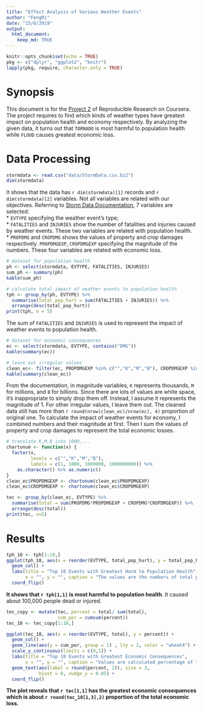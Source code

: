 ```yaml
---
title: "Effect Analysis of Various Weather Events"
author: "FengRi"
date: "15/8/2019"
output: 
  html_document:
    keep_md: TRUE
---
```


```r
knitr::opts_chunk$set(echo = TRUE)
pkg <- c("dplyr", "ggplot2", "knitr")
lapply(pkg, require, character.only = TRUE)
```


# Synopsis
This document is for the [Project 2](https://www.coursera.org/learn/reproducible-research/peer/OMZ37/course-project-2) of Reproducible Research on Coursera. The project requires to find which kinds of weather types have greatest impact on population health and economy respectively. By analyzing the given data, it turns out that `TORNADO` is most harmful to population health while `FLOOD` causes greatest economic loss.

# Data Processing
```r
stormdata <- read.csv("data/StormData.csv.bz2")
dim(stormdata)
```
  
It shows that the data has `r dim(stormdata)[1]` records and `r dim(stormdata)[2]` variables. Not all variables are related with our objectives. Referring to [Storm Data Documentation](https://d396qusza40orc.cloudfront.net/repdata%2Fpeer2_doc%2Fpd01016005curr.pdf), 7 variables are selected:   
* `EVTYPE` specifying the weather event's type;   
* `FATALITIES` and `INJURIES` show the number of fatalities and injuries caused by weather events. These two variables are related with population health.  
* `PROPDMG` and `CROPDMG` shows the values of property and crop damages respectively. `PROPDMGEXP`, `CROPDMGEXP` specifying the magnitude of the numbers. These four variables are related with economic loss.

```r
# dataset for population health
ph <- select(stormdata, EVTYPE, FATALITIES, INJURIES)
sum_ph <- summary(ph)
kable(sum_ph)

# calculate total impact of weather events to population health
tph <- group_by(ph, EVTYPE) %>%
  summarise(total_pop_hurt = sum(FATALITIES + INJURIES)) %>%
  arrange(desc(total_pop_hurt))
print(tph, n = 5)
```
The sum of `FATALITIES` and `INJURIES` is used to represent the impact of weather events to population health.

```r
# dataset for economic consequences
ec <- select(stormdata, EVTYPE, contains("DMG")) 
kable(summary(ec))

# leave out irregular values
clean_ec<- filter(ec, PROPDMGEXP %in% c("","K","M","B"), CROPDMGEXP %in% c("","K","M","B"))
kable(summary(clean_ec))
```
  
From the documentation, in magnitude variables, `K` represents thousands, `M` for millions, and `B` for billions. Since there are lots of values are white space, it's inappropriate to simply drop them off. Instead, I assume it represents the magnitude of 1. For other irregular values, I leave them out. The cleaned data still has more than `r round(nrow(clean_ec)/nrow(ec), 4)` proportion of original one.
To calculate the impact of weather events for economy, I combined numbers and their magnitude at first. Then I sum the values of property and crop damages to represent the total economic losses.
```r
# translate K,M,B into 1000,...
chartonum <- function(x) {
  factor(x,
         levels = c("","K","M","B"),
         labels = c(1, 1000, 1000000, 1000000000)) %>% 
    as.character() %>% as.numeric()
}
clean_ec$PROPDMGEXP <- chartonum(clean_ec$PROPDMGEXP)
clean_ec$CROPDMGEXP <- chartonum(clean_ec$CROPDMGEXP)

tec <- group_by(clean_ec, EVTYPE) %>%
  summarise(total = sum(PROPDMG*PROPDMGEXP + CROPDMG*CROPDMGEXP)) %>%
  arrange(desc(total))
print(tec, n=5)
```

# Results
```r
tph_10 <- tph[1:10,]
ggplot(tph_10, aes(x = reorder(EVTYPE, total_pop_hurt), y = total_pop_hurt)) +
  geom_col() +
  labs(title = "Top 10 Events with Greatest Harm to Population Health",
       x = "", y = "", caption = "The values are the numbers of total people dead or injured.") + 
  coord_flip()

```
  
**It shows that `r tph[1,1]` is most harmful to population health**. It caused about 100,000 people dead or injured. 

```r
tec_copy <- mutate(tec, percent = total/ sum(total), 
                   cum_per = cumsum(percent))
tec_10 <- tec_copy[1:10,]

ggplot(tec_10, aes(x = reorder(EVTYPE, total), y = percent)) +
  geom_col() +
  geom_line(aes(y = cum_per, group = 1) , lty = 2, color = "wheat4") + 
  scale_y_continuous(limits = c(0,1)) +
  labs(title = "Top 10 Events with Greatest Economic Consequences",
       x = "", y = "", caption = "Values are calculated percentage of the total losses.") + 
  geom_text(aes(label = round(percent, 2)), size = 3,
            hjust = 0, nudge_y = 0.05) + 
  coord_flip()
```
  
**The plot reveals that `r tec[1,1]` has the greatest economic consequences which is about `r round(tec_10[1,3],2)` proportion of the total economic loss. **
















